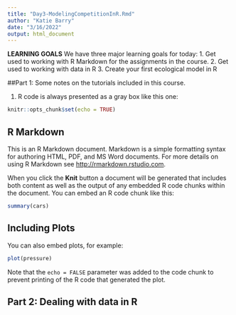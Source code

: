```yaml
---
title: "Day3-ModelingCompetitionInR.Rmd"
author: "Katie Barry"
date: "3/16/2022"
output: html_document
---
```


**LEARNING GOALS** We have three major learning goals for today: 
1. Get used to working with R Markdown for the assignments in the course. 2. Get used to working with data in R 
3. Create your first ecological model in R

##Part 1: Some notes on the tutorials included in this course. 

1. R code is  always presented as a gray box like this one:  

```r
knitr::opts_chunk$set(echo = TRUE)

```

## R Markdown

This is an R Markdown document. Markdown is a simple formatting syntax for authoring HTML, PDF, and MS Word documents. For more details on using R Markdown see <http://rmarkdown.rstudio.com>.

When you click the **Knit** button a document will be generated that includes both content as well as the output of any embedded R code chunks within the document. You can embed an R code chunk like this:

```r
summary(cars)
```

## Including Plots

You can also embed plots, for example:

```r
plot(pressure)
```

Note that the `echo = FALSE` parameter was added to the code chunk to prevent printing of the R code that generated the plot.

## Part 2: Dealing with data in R


